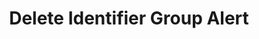 ---
openapi: firework-v2-openapi delete /firework/v2/assets/groups/{assets_group_id}/alerts/{alert_id}
title: Delete Identifier Group Alert
---